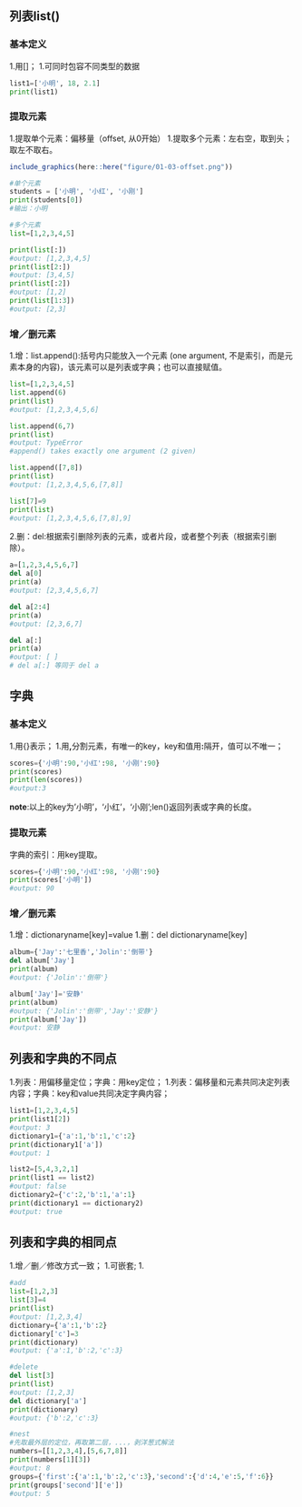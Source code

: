 ## 列表list()

### 基本定义

1.用[]；
1.可同时包容不同类型的数据

```python
list1=['小明', 18, 2.1]
print(list1)
```
### 提取元素

1.提取单个元素：偏移量（offset, 从0开始）
1.提取多个元素：左右空，取到头；取左不取右。

```r
include_graphics(here::here("figure/01-03-offset.png"))
```

```python
#单个元素
students = ['小明', '小红', '小刚']
print(students[0])
#输出：小明

#多个元素
list=[1,2,3,4,5]

print(list[:])
#output: [1,2,3,4,5]
print(list[2:])
#output: [3,4,5]
print(list[:2])
#output: [1,2]
print(list[1:3])
#output: [2,3]
```

### 增／删元素

1.增：list.append():括号内只能放入一个元素 (one argument, 不是索引，而是元素本身的内容)，该元素可以是列表或字典；也可以直接赋值。

```python
list=[1,2,3,4,5]
list.append(6)
print(list)
#output: [1,2,3,4,5,6]

list.append(6,7)
print(list)
#output: TypeError
#append() takes exactly one argument (2 given)

list.append([7,8])
print(list)
#output: [1,2,3,4,5,6,[7,8]]

list[7]=9
print(list)
#output: [1,2,3,4,5,6,[7,8],9]
```
2.删：del:根据索引删除列表的元素，或者片段，或者整个列表（根据索引删除）。

```python
a=[1,2,3,4,5,6,7]
del a[0]
print(a)
#output: [2,3,4,5,6,7]

del a[2:4]
print(a)
#output: [2,3,6,7]

del a[:] 
print(a)
#output: [ ]
# del a[:] 等同于 del a

```

## 字典

### 基本定义

1.用{}表示；
1.用**,**分割元素，有唯一的key，key和值用**:**隔开，值可以不唯一；

```python
scores={'小明':90,'小红':98, '小刚':90}
print(scores)
print(len(scores))
#output:3
```
**note**:以上的key为'小明'，'小红'，'小刚';len()返回列表或字典的长度。

### 提取元素

字典的索引：用key提取。

```python
scores={'小明':90,'小红':98, '小刚':90}
print(scores['小明'])
#output: 90
```

### 增／删元素

1.增：dictionaryname[key]=value
1.删：del dictionaryname[key]

```python
album={'Jay':'七里香','Jolin':'倒带'}
del album['Jay']
print(album)
#output: {'Jolin':'倒带'}

album['Jay']='安静'
print(album)
#output: {'Jolin':'倒带','Jay':'安静'}
print(album['Jay'])
#output: 安静
```

## 列表和字典的不同点

1.列表：用偏移量定位；字典：用key定位；
1.列表：偏移量和元素共同决定列表内容；字典：key和value共同决定字典内容；

```python
list1=[1,2,3,4,5]
print(list1[2])
#output: 3
dictionary1={'a':1,'b':1,'c':2}
print(dictionary1['a'])
#output: 1

list2=[5,4,3,2,1]
print(list1 == list2)
#output: false
dictionary2={'c':2,'b':1,'a':1}
print(dictionary1 == dictionary2)
#output: true

```

## 列表和字典的相同点

1.增／删／修改方式一致；
1.可嵌套;
1.

 ```python
 #add
 list=[1,2,3]
 list[3]=4
 print(list)
 #output: [1,2,3,4]
 dictionary={'a':1,'b':2}
 dictionary['c']=3
 print(dictionary)
 #output: {'a':1,'b':2,'c':3}
 
 #delete
 del list[3]
 print(list)
 #output: [1,2,3]
 del dictionary['a']
 print(dictionary)
 #output: {'b':2,'c':3}
 
 #nest
 #先取最外层的定位，再取第二层，...，剥洋葱式解法
 numbers=[[1,2,3,4],[5,6,7,8]]
 print(numbers[1][3])
 #output: 8
 groups={'first':{'a':1,'b':2,'c':3},'second':{'d':4,'e':5,'f':6}}
 print(groups['second']['e'])
 #output: 5
 
 ```
 
 